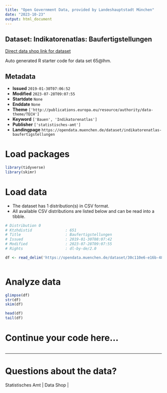 ```yaml
---
title: "Open Government Data, provided by Landeshauptstadt München"
date: "2023-10-23"
output: html_document
---
```


## Dataset: Indikatorenatlas: Baufertigstellungen

[Direct data shop link for dataset](https://opendata.muenchen.de/dataset/indikatorenatlas-baufertigstellungen)

Auto generated R starter code for data set 65@lhm.

## Metadata

- **Issued** `2019-01-30T07:06:52`
- **Modified** `2023-07-28T09:07:55`
- **Startdate** `None`
- **Enddate** `None`
- **Theme** `['http://publications.europa.eu/resource/authority/data-theme/TECH']`
- **Keyword** `['Bauen', 'Indikatorenatlas']`
- **Publisher** `['statistisches-amt']`
- **Landingpage** `https://opendata.muenchen.de/dataset/indikatorenatlas-baufertigstellungen`


# Load packages

```r

library(tidyverse)
library(skimr)

```

# Load data

-   The dataset has 1 distribution(s) in CSV format.
-   All available CSV distributions are listed below and can be read into a tibble.

```r

# Distribution 0
# Ktzhdistid               : 651
# Title                    : Baufertigstellungen
# Issued                   : 2019-01-30T08:07:42
# Modified                 : 2023-07-28T09:07:55
# Rights                   : dl-by-de/2.0

df <- read_delim('https://opendata.muenchen.de/dataset/30c110e6-e16b-484f-ad94-2a8bea11db32/resource/47ea6e55-974e-483d-bf44-3f0593bd7ef7/download/indikat_bauen_baufertigstellungen_240723.csv')



```

# Analyze data

```r

glimpse(df)
str(df)
skim(df)

head(df)
tail(df)

```

# Continue your code here...

```r

```

------------------------------------------------------------------------

# Questions about the data?

Statistisches Amt | Data Shop | 
